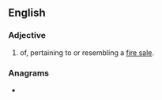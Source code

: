 {{also|firesale|fire sale}}
==English==

===Adjective===
{{en-adj|-}}

# of, pertaining to or resembling a [[fire sale]].

===Anagrams===
* {{anagrams|en|a=aeefilrs|feralise|filarees|safelier}}